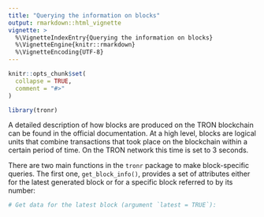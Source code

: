 ```yaml
---
title: "Querying the information on blocks"
output: rmarkdown::html_vignette
vignette: >
  %\VignetteIndexEntry{Querying the information on blocks}
  %\VignetteEngine{knitr::rmarkdown}
  %\VignetteEncoding{UTF-8}
---
```


```r
knitr::opts_chunk$set(
  collapse = TRUE,
  comment = "#>"
)
```

```r
library(tronr)
```

A detailed description of how blocks are produced on the TRON blockchain can be found in the official documentation. At a high level, blocks are logical units that combine transactions that took place on the blockchain within a certain period of time. On the TRON network this time is set to 3 seconds.

There are two main functions in the `tronr` package to make block-specific queries. The first one, `get_block_info()`, provides a set of attributes either for the latest generated block or for a specific block referred to by its number:

```r
# Get data for the latest block (argument `latest = TRUE`):

```
